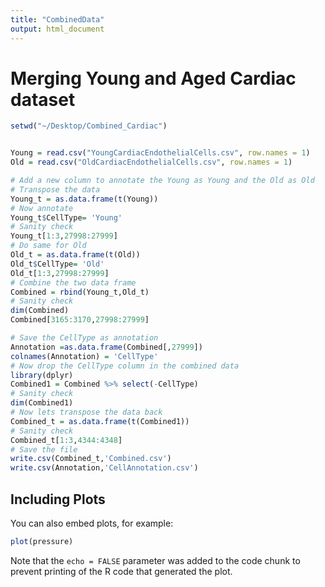 ```yaml
---
title: "CombinedData"
output: html_document
---
```

# Merging Young and Aged Cardiac dataset
```r
setwd("~/Desktop/Combined_Cardiac")


Young = read.csv("YoungCardiacEndothelialCells.csv", row.names = 1)
Old = read.csv("OldCardiacEndothelialCells.csv", row.names = 1)

# Add a new column to annotate the Young as Young and the Old as Old
# Transpose the data
Young_t = as.data.frame(t(Young))
# Now annotate
Young_t$CellType= 'Young'
# Sanity check
Young_t[1:3,27998:27999]
# Do same for Old
Old_t = as.data.frame(t(Old))
Old_t$CellType= 'Old'
Old_t[1:3,27998:27999]
# Combine the two data frame
Combined = rbind(Young_t,Old_t)
# Sanity check
dim(Combined)
Combined[3165:3170,27998:27999]

# Save the CellType as annotation
Annotation =as.data.frame(Combined[,27999])
colnames(Annotation) = 'CellType'
# Now drop the CellType column in the combined data
library(dplyr)
Combined1 = Combined %>% select(-CellType)
# Sanity check
dim(Combined1)
# Now lets transpose the data back
Combined_t = as.data.frame(t(Combined1))
# Sanity check
Combined_t[1:3,4344:4348]
# Save the file
write.csv(Combined_t,'Combined.csv')
write.csv(Annotation,'CellAnnotation.csv')


```

## Including Plots

You can also embed plots, for example:

```r
plot(pressure)
```

Note that the `echo = FALSE` parameter was added to the code chunk to prevent printing of the R code that generated the plot.
